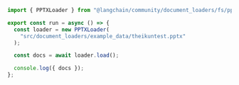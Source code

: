```typescript
import { PPTXLoader } from "@langchain/community/document_loaders/fs/pptx";

export const run = async () => {
  const loader = new PPTXLoader(
    "src/document_loaders/example_data/theikuntest.pptx"
  );

  const docs = await loader.load();

  console.log({ docs });
};
```
